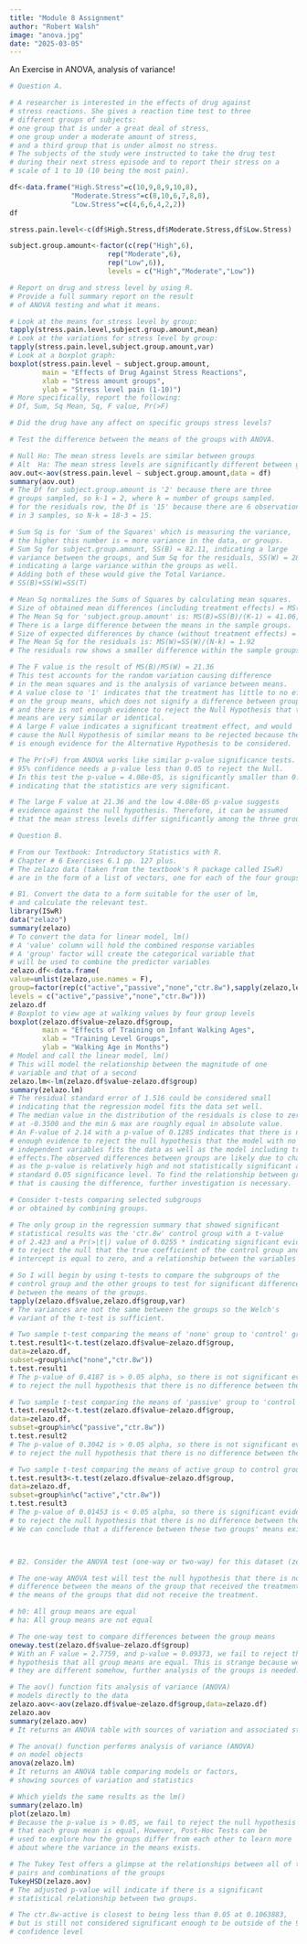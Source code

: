 ```yaml
---
title: "Module 8 Assignment"
author: "Robert Walsh"
image: "anova.jpg"
date: "2025-03-05"
---
```


An Exercise in ANOVA, analysis of variance!

```r
# Question A.

# A researcher is interested in the effects of drug against
# stress reactions. She gives a reaction time test to three
# different groups of subjects:
# one group that is under a great deal of stress,
# one group under a moderate amount of stress,
# and a third group that is under almost no stress.
# The subjects of the study were instructed to take the drug test
# during their next stress episode and to report their stress on a
# scale of 1 to 10 (10 being the most pain).

df<-data.frame("High.Stress"=c(10,9,8,9,10,8),
               "Moderate.Stress"=c(8,10,6,7,8,8),
               "Low.Stress"=c(4,6,6,4,2,2))
df

stress.pain.level<-c(df$High.Stress,df$Moderate.Stress,df$Low.Stress)

subject.group.amount<-factor(c(rep("High",6),
                        rep("Moderate",6),
                        rep("Low",6)),
                        levels = c("High","Moderate","Low"))

# Report on drug and stress level by using R.
# Provide a full summary report on the result
# of ANOVA testing and what it means.

# Look at the means for stress level by group:
tapply(stress.pain.level,subject.group.amount,mean)
# Look at the variations for stress level by group:
tapply(stress.pain.level,subject.group.amount,var)
# Look at a boxplot graph:
boxplot(stress.pain.level ~ subject.group.amount,
        main = "Effects of Drug Against Stress Reactions",
        xlab = "Stress amount groups",
        ylab = "Stress level pain (1-10)")
# More specifically, report the following:
# Df, Sum, Sq Mean, Sq, F value, Pr(>F)

# Did the drug have any affect on specific groups stress levels?

# Test the difference between the means of the groups with ANOVA.

# Null Ho: The mean stress levels are similar between groups
# Alt  Ha: The mean stress levels are significantly different between groups
aov.out<-aov(stress.pain.level ~ subject.group.amount,data = df)
summary(aov.out)
# The Df for subject.group.amount is '2' because there are three
# groups sampled, so k-1 = 2, where k = number of groups sampled.
# for the residuals row, the Df is '15' because there are 6 observations
# in 3 samples, so N-k = 18-3 = 15.

# Sum Sq is for 'Sum of the Squares' which is measuring the variance,
# the higher this number is = more variance in the data, or groups.
# Sum Sq for subject.group.amount, SS(B) = 82.11, indicating a large
# variance between the groups, and Sum Sq for the residuals, SS(W) = 28.83
# indicating a large variance within the groups as well.
# Adding both of these would give the Total Variance.
# SS(B)+SS(W)=SS(T)

# Mean Sq normalizes the Sums of Squares by calculating mean squares.
# Size of obtained mean differences (including treatment effects) = MS(B)
# The Mean Sq for 'subject.group.amount' is: MS(B)=SS(B)/(K-1) = 41.06,
# There is a large difference between the means in the sample groups.
# Size of expected differences by chance (without treatment effects) = MS(W)
# The Mean Sq for the residuals is: MS(W)=SS(W)/(N-k) = 1.92
# The residuals row shows a smaller difference within the sample groups.

# The F value is the result of MS(B)/MS(W) = 21.36
# This test accounts for the random variation causing difference
# in the mean squares and is the analysis of variance between means.
# A value close to '1' indicates that the treatment has little to no effect
# on the group means, which does not signify a difference between groups,
# and there is not enough evidence to reject the Null Hypothesis that the
# means are very similar or identical.
# A large F value indicates a significant treatment effect, and would 
# cause the Null Hypothesis of similar means to be rejected because there
# is enough evidence for the Alternative Hypothesis to be considered.

# The Pr(>F) from ANOVA works like similar p-value significance tests.
# 95% confidence needs a p-value less than 0.05 to reject the Null.
# In this test the p-value = 4.08e-05, is significantly smaller than 0.001,
# indicating that the statistics are very significant.

# The large F value at 21.36 and the low 4.08e-05 p-value suggests
# evidence against the null hypothesis. Therefore, it can be assumed
# that the mean stress levels differ significantly among the three groups.

# Question B.

# From our Textbook: Introductory Statistics with R.
# Chapter # 6 Exercises 6.1 pp. 127 plus.
# The zelazo data (taken from the textbook's R package called ISwR)
# are in the form of a list of vectors, one for each of the four groups.

# B1. Convert the data to a form suitable for the user of lm,
# and calculate the relevant test.
library(ISwR)
data("zelazo")
summary(zelazo)
# To convert the data for linear model, lm()
# A 'value' column will hold the combined response variables
# A 'group' factor will create the categorical variable that
# will be used to combine the predictor variables
zelazo.df<-data.frame(
value=unlist(zelazo,use.names = F),
group=factor(rep(c("active","passive","none","ctr.8w"),sapply(zelazo,length)),
levels = c("active","passive","none","ctr.8w")))
zelazo.df
# Boxplot to view age at walking values by four group levels
boxplot(zelazo.df$value~zelazo.df$group,
        main = "Effects of Training on Infant Walking Ages",
        xlab = "Training Level Groups",
        ylab = "Walking Age in Months")
# Model and call the linear model, lm()
# This will model the relationship between the magnitude of one
# variable and that of a second
zelazo.lm<-lm(zelazo.df$value~zelazo.df$group)
summary(zelazo.lm)
# The residual standard error of 1.516 could be considered small
# indicating that the regression model fits the data set well.
# The median value in the distribution of the residuals is close to zero
# at -0.3500 and the min & max are roughly equal in absolute value.
# An F-value of 2.14 with a p-value of 0.1285 indicates that there is not
# enough evidence to reject the null hypothesis that the model with no
# independent variables fits the data as well as the model including treatment
# effects.The observed differences between groups are likely due to chance,
# as the p-value is relatively high and not statistically significant at the
# standard 0.05 significance level. To find the relationship between groups
# that is causing the difference, further investigation is necessary.

# Consider t-tests comparing selected subgroups
# or obtained by combining groups.

# The only group in the regression summary that showed significant
# statistical results was the 'ctr.8w' control group with a t-value
# of 2.423 and a Pr(>|t|) value of 0.0255 * indicating significant evidence
# to reject the null that the true coefficient of the control group and the
# intercept is equal to zero, and a relationship between the variables exists.

# So I will begin by using t-tests to compare the subgroups of the 
# control group and the other groups to test for significant differences
# between the means of the groups.
tapply(zelazo.df$value,zelazo.df$group,var)
# The variances are not the same between the groups so the Welch's
# variant of the t-test is sufficient.

# Two sample t-test comparing the means of 'none' group to 'control' group
t.test.result1<-t.test(zelazo.df$value~zelazo.df$group,
data=zelazo.df,
subset=group%in%c("none","ctr.8w"))
t.test.result1
# The p-value of 0.4187 is > 0.05 alpha, so there is not significant evidence
# to reject the null hypothesis that there is no difference between the means

# Two sample t-test comparing the means of 'passive' group to 'control' group
t.test.result2<-t.test(zelazo.df$value~zelazo.df$group,
data=zelazo.df,
subset=group%in%c("passive","ctr.8w"))
t.test.result2
# The p-value of 0.3042 is > 0.05 alpha, so there is not significant evidence
# to reject the null hypothesis that there is no difference between the means

# Two sample t-test comparing the means of active group to control group
t.test.result3<-t.test(zelazo.df$value~zelazo.df$group,
data=zelazo.df,
subset=group%in%c("active","ctr.8w"))
t.test.result3
# The p-value of 0.01453 is < 0.05 alpha, so there is significant evidence
# to reject the null hypothesis that there is no difference between the means!
# We can conclude that a difference between these two groups' means exists!



# B2. Consider the ANOVA test (one-way or two-way) for this dataset (zelazo)

# The one-way ANOVA test will test the null hypothesis that there is no
# difference between the means of the group that received the treatment and 
# the means of the groups that did not receive the treatment.

# h0: All group means are equal
# ha: All group means are not equal

# The one-way test to compare differences between the group means
oneway.test(zelazo.df$value~zelazo.df$group)
# With an F value = 2.7759, and p-value = 0.09373, we fail to reject the null
# hypothesis that all group means are equal. This is strange because we know
# they are different somehow, further analysis of the groups is needed.

# The aov() function fits analysis of variance (ANOVA)
# models directly to the data
zelazo.aov<-aov(zelazo.df$value~zelazo.df$group,data=zelazo.df)
zelazo.aov
summary(zelazo.aov)
# It returns an ANOVA table with sources of variation and associated statistics

# The anova() function performs analysis of variance (ANOVA)
# on model objects
anova(zelazo.lm)
# It returns an ANOVA table comparing models or factors,
# showing sources of variation and statistics

# Which yields the same results as the lm() 
summary(zelazo.lm)
plot(zelazo.lm)
# Because the p-value is > 0.05, we fail to reject the null hypothesis
# that each group mean is equal, However, Post-Hoc Tests can be
# used to explore how the groups differ from each other to learn more
# about where the variance in the means exists.

# The Tukey Test offers a glimpse at the relationships between all of the
# pairs and combinations of the groups
TukeyHSD(zelazo.aov)
# The adjusted p-value will indicate if there is a significant
# statistical relationship between two groups.

# The ctr.8w-active is closest to being less than 0.05 at 0.1063883,
# but is still not considered significant enough to be outside of the 95%
# confidence level
```

